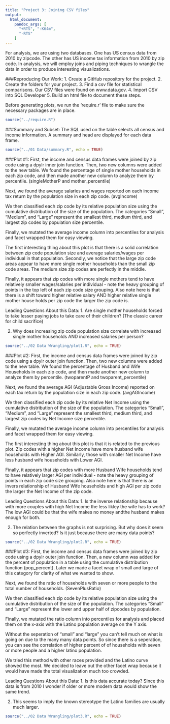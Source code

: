 ```yaml
---
title: "Project 3: Joining CSV files"
output:
  html_document:
    pandoc_args: [
      "+RTS", "-K64m",
      "-RTS"
    ]
---
```

For analysis, we are using two databases. One has US census data from 2010 by zipcode. The other has US income tax information from 2010 by zip code. In analysis, we will employ joins and piping techniques to wrangle the data in order to produce interesting visualizations.

###Reproducing Our Work:
1. Create a GitHub repository for the project.
2. Create the folders for your project.
3. Find a csv file for statistical comparisons. Our CSV files were found on www.data.gov.
4. Import CSV into SQL Developer
5. Build an html file to document these steps.

Before generating plots, we run the 'require.r' file to make sure the necessary packages are in place.
```r
source("../require.R")
```

###Summary and Subset:
The SQL used on the table selects all census and income information. A summary and head are displayed for each data frame.
```r
source("../01 Data/summary.R", echo = TRUE)
```

###Plot #1:
First, the income and census data frames were joined by zip code using a dpylr inner join function. Then, two new columns were added to the new table. We found the percentage of single mother households in each zip code, and then made another new column to analyze them by percentile. (singleMotherP and mother_percentile)

Next, we found the average salaries and wages reported on each income tax return by the population size in each zip code. (avgIncome)

We then classified each zip code by its relative population size using the cumulative distribution of the size of the population. The categories "Small", "Medium", and "Large" represent the smallest third, medium third, and largest zip codes by population size percentile.

Finally, we mutated the average income column into percentiles for analysis and facet wrapped them for easy viewing.

The first interesting thing about this plot is that there is a solid correlation between zip code population size and average salaries/wages per individual in that population. Secondly, we notice that the large zip code areas appear to have more single mother households than the small zip code areas. The medium size zip codes are perfectly in the middle. 

Finally, it appears that zip codes with more single mothers tend to have relatively smaller wages/salaries per individual - note the heavy grouping of points in the top left of each zip code size grouping. Also note here is that there is a shift toward higher relative salary AND higher relative single mother house holds per zip code the larger the zip code is. 

Leading Questions About this Data:
1. Are single mother households forced to take lesser paying jobs to take care of their children? (The classic career for child sacrifice)

2. Why does increasing zip code population size correlate with increased single mother households AND increased salaries per person?

```r
source("../02 Data Wrangling/plot1.R", echo = TRUE)
```

###Plot #2:
First, the income and census data frames were joined by zip code using a dpylr outer join function. Then, two new columns were added to the new table. We found the percentage of Husband and Wife Households in each zip code, and then made another new column to analyze them by percentile. (twoparentP and twoparent_percentile)

Next, we found the average AGI (Adjustable Gross Income) reported on each tax return by the population size in each zip code. (avgAGIncome)

We then classified each zip code by its relative Net Income using the cumulative distribution of the size of the population. The categories "Small", "Medium", and "Large" represent the smallest third, medium third, and largest zip codes by Net Income size percentile.

Finally, we mutated the average income column into percentiles for analysis and facet wrapped them for easy viewing.

The first interesting thing about this plot is that it is related to the previous plot. Zip codes with a higher Net Income have more husband wife households with Higher AGI. Similarly, those with smaller Net Income have less husband wife households with Lower AGI.

Finally, it appears that zip codes with more Husband Wife households tend to have relatively larger AGI per individual - note the heavy grouping of points in each zip code size grouping. Also note here is that there is an invers relationship of Husband Wife households and high AGI per zip code the larger the Net Income  of the zip code. 

Leading Questions About this Data:
1. Is the inverse relationship because with more couples with high Net Income the less likley the wife has to work? The low AGI could be that the wife makes no money andthe husband makes enough for both.

2. The relation between the graphs is not surprising. But why does it seem so perfectly inverted? Is it just because there are many data points?

```r
source("../02 Data Wrangling/plot2.R", echo = TRUE)
```

###Plot #3:
First, the income and census data frames were joined by zip code using a dpylr outer join function. Then, a new column was added for the percent of population in a table using the cumulative distribution function (pop_percent).  Later we made a facet wrap of small and large of this category for clarity of what we wanted to show.

Next, we found the ratio of households with seven or more people to the total number of households. (SevenPlusRatio)

We then classified each zip code by its relative population size using the cumulative distribution of the size of the population. The categories "Small" and "Large" represent the lower and upper half of zipcodes by population.

Finally, we mutated the ratio column into percentiles for analysis and placed them on the x-axis with the Latino population average on the Y axis.

Without the seperation of "small" and "large" you can't tell much on what is going on due to the many many data points. So since there is a seperation, you can see the correlation of higher percent of of households with seven or more people and a higher latino population.

We tried this method with other races provided and the Latino curve showed the most.  We decided to leave out the other facet wrap because it would have made the total visualization much too crowded.  

Leading Questions About this Data:
1. Is this data accurate today? SInce this data is from 2010 I wonder if older or more modern data would show the same trend.

2. This seems to imply the known stereotype the Latino families are usually much larger.

```r
source("../02 Data Wrangling/plot3.R", echo = TRUE)
```

